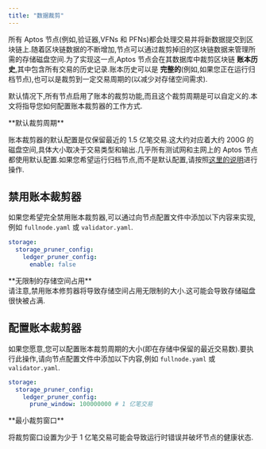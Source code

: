 ```yaml
---
title: "数据裁剪"
---
```



所有 Aptos 节点(例如,验证器,VFNs 和 PFNs)都会处理交易并将新数据提交到区块链上.随着区块链数据的不断增加,节点可以通过裁剪掉旧的区块链数据来管理所需的存储磁盘空间.为了实现这一点,Aptos 节点会在其数据库中裁剪区块链 **账本历史**,其中包含所有交易的历史记录.账本历史可以是 **完整的**(例如,如果您正在运行归档节点),也可以是裁剪到一定交易周期的(以减少对存储空间需求).

默认情况下,所有节点启用了账本的裁剪功能,而且这个裁剪周期是可以自定义的.本文将指导您如何配置账本裁剪器的工作方式.

<Aside type="caution">
  **默认裁剪周期**

  账本裁剪器的默认配置是仅保留最近的 1.5 亿笔交易.这大约对应着大约 200G 的磁盘空间,具体大小取决于交易类型和输出.几乎所有测试网和主网上的 Aptos 节点都使用默认配置.如果您希望运行归档节点,而不是默认配置,请按照[这里的说明](/zh/network/nodes/configure/state-sync#archival-pfns)进行操作.
</Aside>

## 禁用账本裁剪器

如果您希望完全禁用账本裁剪器,可以通过向节点配置文件中添加以下内容来实现,例如 `fullnode.yaml` 或 `validator.yaml`.

```yaml filename="fullnode.yaml"
storage:
  storage_pruner_config:
    ledger_pruner_config:
      enable: false
```

<Aside type="caution">
  **无限制的存储空间占用**<br />
  请注意,禁用账本修剪器将导致存储空间占用无限制的大小.这可能会导致存储磁盘很快被占满.
</Aside>

## 配置账本裁剪器

如果您愿意,您可以配置账本裁剪周期的大小(即在存储中保留的最近交易数).要执行此操作,请向节点配置文件中添加以下内容,例如 `fullnode.yaml` 或 `validator.yaml`.

```yaml filename="fullnode.yaml"
storage:
  storage_pruner_config:
    ledger_pruner_config:
      prune_window: 100000000 # 1 亿笔交易
```

<Aside type="caution">
  **最小裁剪窗口**<br />

  将裁剪窗口设置为少于 1 亿笔交易可能会导致运行时错误并破坏节点的健康状态.
</Aside>
